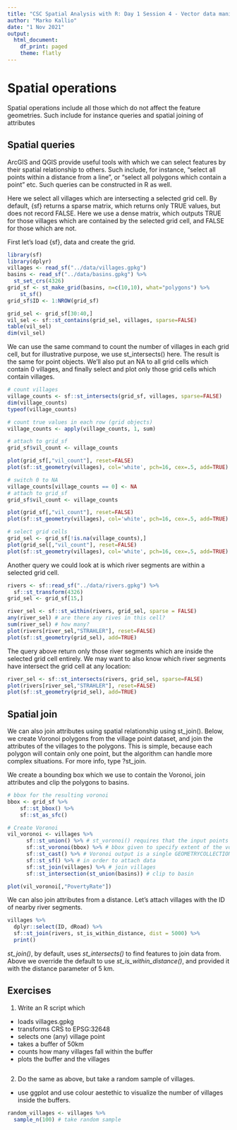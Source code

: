 ---
title: "CSC Spatial Analysis with R: Day 1 Session 4 - Vector data manipulation"
author: "Marko Kallio"
date: "1 Nov 2021"
output:
  html_document:
    df_print: paged
    theme: flatly
---

# Spatial operations

Spatial operations include all those which do not affect the feature geometries. Such include for instance queries and spatial joining of attributes


## Spatial queries

ArcGIS and QGIS provide useful tools with which we can select features by their spatial relationship to others. Such include, for instance, "select all points within a distance from a line", or "select all polygons which contain a point" etc. Such queries can be constructed in R as well.

Here we select all villages which are intersecting a selected grid cell. By default, {sf} returns a sparse matrix, which returns only TRUE values, but does not record FALSE. Here we use a dense matrix, which outputs TRUE for those villages which are contained by the selected grid cell, and FALSE for those which are not.

First let's load {sf}, data and create the grid.
```{r}
library(sf)
library(dplyr)
villages <- read_sf("../data/villages.gpkg")
basins <- read_sf("../data/basins.gpkg") %>% 
  st_set_crs(4326)
grid_sf <- st_make_grid(basins, n=c(10,10), what="polygons") %>%
    st_sf()
grid_sf$ID <- 1:NROW(grid_sf)
```


```{r message=FALSE, warning=FALSE}
grid_sel <- grid_sf[30:40,]
vil_sel <- sf::st_contains(grid_sel, villages, sparse=FALSE)
table(vil_sel)
dim(vil_sel)

```

We can use the same command to count the number of villages in each grid cell, but for illustrative purpose, we use st_intersects() here. The result is the same for point objects. We'll also put an NA to all grid cells which contain 0 villages, and finally select and plot only those grid cells which contain villages.

```{r message=FALSE, warning=FALSE}

# count villages
village_counts <- sf::st_intersects(grid_sf, villages, sparse=FALSE)
dim(village_counts)
typeof(village_counts)

```

```{r}
# count true values in each row (grid objects)
village_counts <- apply(village_counts, 1, sum)

# attach to grid_sf
grid_sf$vil_count <- village_counts

plot(grid_sf[,"vil_count"], reset=FALSE)
plot(sf::st_geometry(villages), col='white', pch=16, cex=.5, add=TRUE)
```

```{r}
# switch 0 to NA
village_counts[village_counts == 0] <- NA
# attach to grid_sf
grid_sf$vil_count <- village_counts

plot(grid_sf[,"vil_count"], reset=FALSE)
plot(sf::st_geometry(villages), col='white', pch=16, cex=.5, add=TRUE)
```

```{r}
# select grid cells 
grid_sel <- grid_sf[!is.na(village_counts),]
plot(grid_sel[,"vil_count"], reset=FALSE)
plot(sf::st_geometry(villages), col='white', pch=16, cex=.5, add=TRUE)
```

Another query we could look at is which river segments are within a selected grid cell. 

```{r message=FALSE, warning=FALSE}
rivers <- sf::read_sf("../data/rivers.gpkg") %>% 
  sf::st_transform(4326)
grid_sel <- grid_sf[15,]

river_sel <- sf::st_within(rivers, grid_sel, sparse = FALSE)
any(river_sel) # are there any rives in this cell?
sum(river_sel) # how many?
plot(rivers[river_sel,"STRAHLER"], reset=FALSE)
plot(sf::st_geometry(grid_sel), add=TRUE)

```

The query above return only those river segments which are inside the selected grid cell entirely. We may want to also know which river segments have intersect the grid cell at any location:
```{r}
river_sel <- sf::st_intersects(rivers, grid_sel, sparse=FALSE)
plot(rivers[river_sel,"STRAHLER"], reset=FALSE)
plot(sf::st_geometry(grid_sel), add=TRUE)
```


## Spatial join

We can also join attributes using spatial relationship using st_join(). Below, we create Voronoi polygons from the village point dataset, and join the attributes of the villages to the polygons. This is simple, because each polygon will contain only one point, but the algorithm can handle more complex situations. For more info, type ?st_join. 

We create a bounding box which we use to contain the Voronoi, join attributes and clip the polygons to basins.

```{r message=FALSE, warning=FALSE}

# bbox for the resulting voronoi
bbox <- grid_sf %>%
    sf::st_bbox() %>%
    sf::st_as_sfc()

# Create Voronoi
vil_voronoi <- villages %>% 
      sf::st_union() %>% # st_voronoi() requires that the input points are as MULTIPOINT, hence the union
      sf::st_voronoi(bbox) %>% # bbox given to specify extent of the voronoi polygons
      sf::st_cast() %>% # Voronoi output is a single GEOMETRYCOLLECTION. we use st_cast() here to extract individual geometries from the collection
      sf::st_sf() %>% # in order to attach data
      sf::st_join(villages) %>% # join villages
      sf::st_intersection(st_union(basins)) # clip to basin

plot(vil_voronoi[,"PovertyRate"])

```

We can also join attributes from a distance. Let's attach villages with the ID of nearby river segments.

```{r}

villages %>% 
  dplyr::select(ID, dRoad) %>%
  sf::st_join(rivers, st_is_within_distance, dist = 5000) %>%
  print()
```

*st_join()*, by default, uses *st_intersects()* to find features to join data from. Above we override the default to use *st_is_within_distance()*, and provided it with the distance parameter of 5 km.


## Exercises

1. Write an R script which

* loads villages.gpkg
* transforms CRS to EPSG:32648
* selects one (any) village point
* takes a buffer of 50km
* counts how many villages fall within the buffer
* plots the buffer and the villages

```{r}

```

2. Do the same as above, but take a random sample of villages.

* use ggplot and use colour aestethic to visualize the number of villages inside the buffers.

```{r}
random_villages <- villages %>%
  sample_n(100) # take random sample
```

